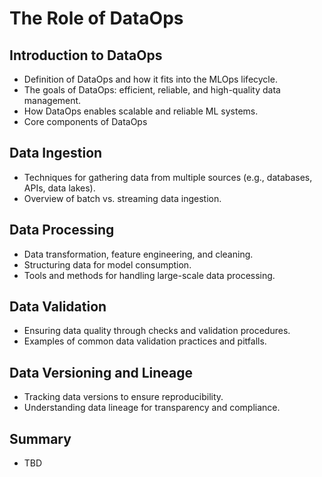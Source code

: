 # The Role of DataOps


## Introduction to DataOps

- Definition of DataOps and how it fits into the MLOps lifecycle.
- The goals of DataOps: efficient, reliable, and high-quality data management.
- How DataOps enables scalable and reliable ML systems.
- Core components of DataOps

## Data Ingestion

- Techniques for gathering data from multiple sources (e.g., databases, APIs, data lakes).
- Overview of batch vs. streaming data ingestion.

## Data Processing

- Data transformation, feature engineering, and cleaning.
- Structuring data for model consumption.
- Tools and methods for handling large-scale data processing.

## Data Validation

- Ensuring data quality through checks and validation procedures.
- Examples of common data validation practices and pitfalls.

## Data Versioning and Lineage

- Tracking data versions to ensure reproducibility.
- Understanding data lineage for transparency and compliance.

## Summary

- TBD
